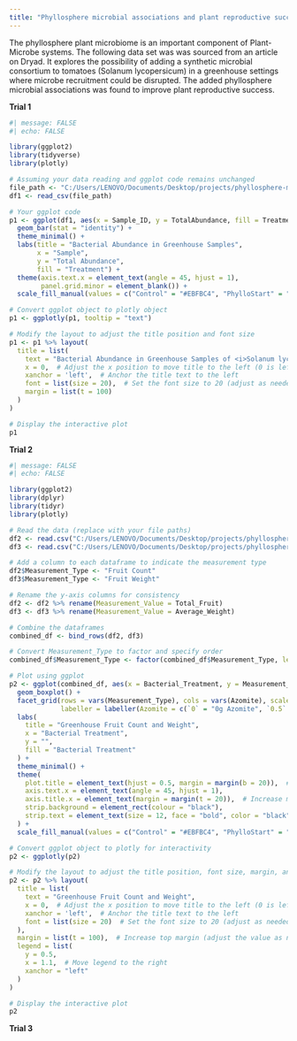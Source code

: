 ```yaml
---
title: "Phyllosphere microbial associations and plant reproductive success"
---
```


The phyllosphere plant microbiome is an important component of Plant-Microbe systems. The following data set was was sourced from an article on Dryad. It explores the possibility of adding a synthetic microbial consortium to tomatoes (Solanum lycopersicum) in a greenhouse settings where microbe recruitment could be disrupted.
The added phyllosphere microbial associations was found to improve plant reproductive success.

**Trial 1**

```r
#| message: FALSE
#| echo: FALSE

library(ggplot2)
library(tidyverse)
library(plotly)

# Assuming your data reading and ggplot code remains unchanged
file_path <- "C:/Users/LENOVO/Documents/Desktop/projects/phyllosphere-microbiome/data/Trial_1_Greenhouse_Bacterial_Abundance.csv"
df1 <- read_csv(file_path)

# Your ggplot code
p1 <- ggplot(df1, aes(x = Sample_ID, y = TotalAbundance, fill = Treatment, text = TotalAbundance)) +
  geom_bar(stat = "identity") +
  theme_minimal() +
  labs(title = "Bacterial Abundance in Greenhouse Samples",
       x = "Sample",
       y = "Total Abundance",
       fill = "Treatment") +
  theme(axis.text.x = element_text(angle = 45, hjust = 1),
        panel.grid.minor = element_blank()) +
  scale_fill_manual(values = c("Control" = "#EBFBC4", "PhylloStart" = "#D4C4FB"))

# Convert ggplot object to plotly object
p1 <- ggplotly(p1, tooltip = "text")

# Modify the layout to adjust the title position and font size
p1 <- p1 %>% layout(
  title = list(
    text = "Bacterial Abundance in Greenhouse Samples of <i>Solanum lycopersicum</i>",
    x = 0,  # Adjust the x position to move title to the left (0 is left-aligned)
    xanchor = 'left',  # Anchor the title text to the left
    font = list(size = 20),  # Set the font size to 20 (adjust as needed)
    margin = list(t = 100)
  )
)

# Display the interactive plot
p1

```

**Trial 2**

```r
#| message: FALSE
#| echo: FALSE

library(ggplot2)
library(dplyr)
library(tidyr)
library(plotly)

# Read the data (replace with your file paths)
df2 <- read.csv("C:/Users/LENOVO/Documents/Desktop/projects/phyllosphere-microbiome/data/Trial_2_Greenhouse_Fruit_Count.csv")
df3 <- read.csv("C:/Users/LENOVO/Documents/Desktop/projects/phyllosphere-microbiome/data/Trial_2_Greenhouse_Fruit_Weights.csv")

# Add a column to each dataframe to indicate the measurement type
df2$Measurement_Type <- "Fruit Count"
df3$Measurement_Type <- "Fruit Weight"

# Rename the y-axis columns for consistency
df2 <- df2 %>% rename(Measurement_Value = Total_Fruit)
df3 <- df3 %>% rename(Measurement_Value = Average_Weight)

# Combine the dataframes
combined_df <- bind_rows(df2, df3)

# Convert Measurement_Type to factor and specify order
combined_df$Measurement_Type <- factor(combined_df$Measurement_Type, levels = c("Fruit Count", "Fruit Weight"))

# Plot using ggplot
p2 <- ggplot(combined_df, aes(x = Bacterial_Treatment, y = Measurement_Value, fill = Bacterial_Treatment)) +
  geom_boxplot() +
  facet_grid(rows = vars(Measurement_Type), cols = vars(Azomite), scales = "free_x", space = "free_x",
             labeller = labeller(Azomite = c(`0` = "0g Azomite", `0.5` = "0.5g Azomite", `1` = "1g Azomite", `2` = "2g Azomite", `3` = "3g Azomite"))) +
  labs(
    title = "Greenhouse Fruit Count and Weight",
    x = "Bacterial Treatment",
    y = "",
    fill = "Bacterial Treatment"
  ) +
  theme_minimal() +
  theme(
    plot.title = element_text(hjust = 0.5, margin = margin(b = 20)),  # Add margin to the bottom of the title
    axis.text.x = element_text(angle = 45, hjust = 1),
    axis.title.x = element_text(margin = margin(t = 20)),  # Increase margin between x-axis title and plot
    strip.background = element_rect(colour = "black"),
    strip.text = element_text(size = 12, face = "bold", color = "black")
  ) +
  scale_fill_manual(values = c("Control" = "#EBFBC4", "PhylloStart" = "#D4C4FB"))

# Convert ggplot object to plotly for interactivity
p2 <- ggplotly(p2)

# Modify the layout to adjust the title position, font size, margin, and legend spacing
p2 <- p2 %>% layout(
  title = list(
    text = "Greenhouse Fruit Count and Weight",
    x = 0,  # Adjust the x position to move title to the left (0 is left-aligned)
    xanchor = 'left',  # Anchor the title text to the left
    font = list(size = 20)  # Set the font size to 20 (adjust as needed)
  ),
  margin = list(t = 100),  # Increase top margin (adjust the value as needed)
  legend = list(
    y = 0.5,
    x = 1.1,  # Move legend to the right
    xanchor = "left"
  )
)

# Display the interactive plot
p2

```

**Trial 3**


